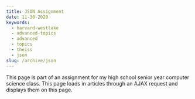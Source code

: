 ```yaml
---
title: JSON Assignment
date: 11-30-2020
keywords:
  - harvard-westlake
  - advanced-topics
  - advanced
  - topics
  - theiss
  - json
slug: /archive/json
---
```



This page is part of an assignment for my high school senior year computer science class. This page loads in articles through an AJAX request and displays them on this page.

<JSONView />
